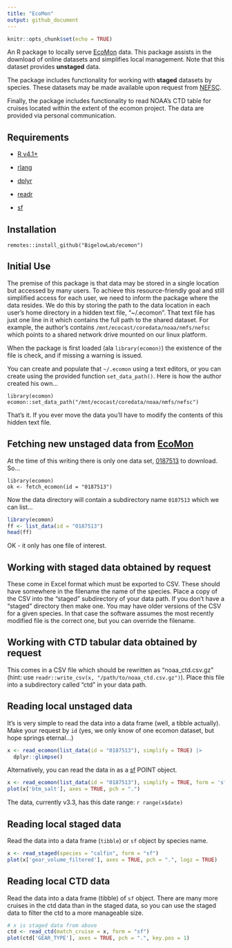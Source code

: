 ```yaml
---
title: "EcoMon"
output: github_document
---
```


```r
knitr::opts_chunk$set(echo = TRUE)
```

An R package to locally serve [EcoMon](https://www.fisheries.noaa.gov/about/northeast-fisheries-science-center) data. This package assists in the download of online datasets and simplifies local management. Note that this dataset provides **unstaged** data.

The package includes functionality for working with **staged** datasets by species.  These datasets may be  made available upon request from [NEFSC](https://www.fisheries.noaa.gov/about/northeast-fisheries-science-center). 

Finally, the package includes functionality to read NOAA's CTD table for cruises located within the extent of the ecomon project. The data are provided via personal communication.

## Requirements

 + [R v4.1+](https://www.r-project.org/)
 
 + [rlang](https://CRAN.R-project.org/package=rlang)
 
 + [dplyr](https://CRAN.R-project.org/package=dplyr)
 
 + [readr](https://CRAN.R-project.org/package=readr)

 + [sf](https://CRAN.R-project.org/package=sf)
 
## Installation

```
remotes::install_github("BigelowLab/ecomon")
```

## Initial Use

The premise of this package is that data may be stored in a single location but accessed by many users. To achieve this resource-friendly goal and still simplified access for each user, we need to inform the package where the data resides.  We do this by storing the path to the data location in each user's home directory in a hidden text file, "~/.ecomon".  That text file has just one line in it which contains the full path to the shared dataset.  For example, the author's contains `/mnt/ecocast/coredata/noaa/nmfs/nefsc` which points to a shared network drive mounted on our linux platform.  

When the package is first loaded (ala `library(ecomon)`) the existence of the file is check, and if missing a warning is issued.

You can create and populate that `~/.ecomon` using a text editors, or you can create using the provided function `set_data_path()`. Here is how the author created his own...

```
library(ecomon)
ecomon::set_data_path("/mnt/ecocast/coredata/noaa/nmfs/nefsc")
```

That's it.  If you ever move the data you'll have to modify the contents of this hidden text file.

## Fetching new **unstaged** data  from [EcoMon](https://www.fisheries.noaa.gov/about/northeast-fisheries-science-center)
 
At the time of this writing there is only one data set, [0187513](https://www.ncei.noaa.gov/archive/accession/download/0187513) to download.  So...

```
library(ecomon)
ok <- fetch_ecomon(id = "0187513")
```

Now the data directory will contain a subdirectory name `0187513` which we can list... 

```r
library(ecomon)
ff <- list_data(id = "0187513")
head(ff)
```
OK - it only has one file of interest.

## Working with **staged** data obtained by request

These come in Excel format which must be exported to CSV.  These should have somewhere in the filename the name of the species.  Place a copy of the CSV into the "staged" subdirectory of your data path. If you don't have a "staged" directory then make one. You may have older versions of the CSV for a given species.  In that case the software assumes the most recently modified file is the correct one, but you can override the filename.

## Working with CTD tabular data obtained by request

This comes in a CSV file which should be rewritten as "noaa_ctd.csv.gz" (hint: use `readr::write_csv(x, "/path/to/noaa_ctd.csv.gz")`).  Place this file into a subdirectory called "ctd" in your data path.

## Reading local **unstaged** data

It's is very simple to read the data into a data frame (well, a tibble actually). Make your request by `id` (yes, we only know of one ecomon dataset, but hope springs eternal...)

```r
x <- read_ecomon(list_data(id = "0187513"), simplify = TRUE) |>
  dplyr::glimpse()
```

Alternatively, you can read the data in as a [sf](https://CRAN.R-project.org/package=sf) POINT object.

```r
x <- read_ecomon(list_data(id = "0187513"), simplify = TRUE, form = 'sf')
plot(x['btm_salt'], axes = TRUE, pch = ".")
```
The data, currently v3.3, has this date range:  `r range(x$date)`


## Reading local **staged** data

Read the data into a data frame (`tibble`) or `sf` object by species name.

```r
x <- read_staged(species = "calfin", form = "sf")
plot(x['gear_volume_filtered'], axes = TRUE, pch = ".", logz = TRUE)
```

## Reading local CTD data

Read the data into a data frame (tibble) of `sf` object.  There are many more cruises in the ctd data than in the staged data, so you can use the staged data to filter the ctd to a more manageable size.

```r
# x is staged data from above
ctd <- read_ctd(match_cruise = x, form = "sf")
plot(ctd['GEAR_TYPE'], axes = TRUE, pch = ".", key.pos = 1)
```
